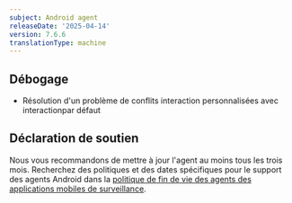 ```yaml
---
subject: Android agent
releaseDate: '2025-04-14'
version: 7.6.6
translationType: machine
---
```


## Débogage

* Résolution d&apos;un problème de conflits interaction personnalisées avec interactionpar défaut

## Déclaration de soutien

Nous vous recommandons de mettre à jour l&apos;agent au moins tous les trois mois. Recherchez des politiques et des dates spécifiques pour le support des agents Android dans la [politique de fin de vie des agents des applications mobiles de surveillance](/docs/mobile-monitoring/new-relic-mobile/get-started/mobile-agents-eol-policy/#android-eol).